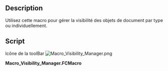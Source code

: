 <languages/>

<div class="mw-translate-fuzzy">
{{Macro/fr
|Name=Visibility_Manager
|Icon=Macro_Visibility_Manager.png
|Description=Utilisez-le pour gérer la visibilité des objets de document.<br/>Il existe 2 modes de fonctionnement: Afficher tout et Afficher les types.<br/>En mode Afficher les types (par défaut), vous ne voyez qu'une liste des types d'objets, par exemple Corps, Sketch, Pad, Extrude.<br/>Activer/désactiver l’un des types permet de définir la visibilité de tous les documents.
objets de ce type dans le document actif.<br/>En mode Afficher tout (appuyez sur la touche Maj tout en exécutant la macro), une case à cocher différente apparaît pour chaque objet de document, triés par ordre alphabétique.<br/>Vous pouvez activer ou désactiver l’affichage de chaque objet. visibilité individuelle.
|Author=TheMarkster
|Version=1.06
|Date=2020-06-18
|FCVersion=Tous
|Download=[https://www.freecadweb.org/wiki/images/c/c8/Macro_Visibility_Manager.png ToolBar Icon]
}}
</div>

==Description==

Utilisez cette macro pour gérer la visibilité des objets de document par type ou individuellement.

==Script== 

Icône de la toolBar
[[Image:Macro_Visibility_Manager.png]]

'''Macro_Visibility_Manager.FCMacro'''

{{MacroCode|code=
# -*- coding: utf-8 -*-
"""
***************************************************************************
*   Copyright (c) 2019 <TheMarkster>                                 *
*                                                                         *
*   This file is a supplement to the FreeCAD CAx development system.      *
*                                                                         *
*   This program is free software; you can redistribute it and/or modify  *
*   it under the terms of the GNU Lesser General Public License (LGPL)    *
*   as published by the Free Software Foundation; either version 2 of     *
*   the License, or (at your option) any later version.                   *
*                                                                         *
*   This software is distributed in the hope that it will be useful,      *
*   but WITHOUT ANY WARRANTY; without even the implied warranty of        *
*   MERCHANTABILITY or FITNESS FOR A PARTICULAR PURPOSE.  See the         *
*   GNU Library General Public License at http://www.gnu.org/licenses     *
*   for more details.                                                     *
*                                                                         *
*   For more information about the GNU Library General Public License     *
*   write to the Free Software Foundation, Inc., 59 Temple Place,         *
*   Suite 330, Boston, MA  02111-1307 USA                                 *
*                                                                         *
***************************************************************************
"""

"""
Visibility_Manager Macro

Use this to manage the visibility of document objects.

There are 2 modes of operation: Show All and Show Types.

In Show Types mode (the default) you only see a list of the types
of objects, e.g. Body, Sketch, Pad, Extrude.

Toggling one of the types off/on will set the visibility of all document
objects of that type in the active document.

In Show All mode (Press Shift key while executing the macro) you see 
a different checkbox for each and every document object, sorted
alphabetically.  You can toggle each object's visibility individually.

"""

__title__ = "Visibility_Manager"
__author__ = "TheMarkster"
__url__ = ""
__Wiki__ = "https://wiki.freecad.org/Macro_Visibility_Manager"
__date__ = "2020.06.18"
__version__ = 1.06

import FreeCAD
from PySide import QtCore, QtGui
import time

class Dlg(QtGui.QDialog):
    def __init__(self, bShowAll=False):
        QtGui.QDialog.__init__(self)
        self.types={} #dict of types
        self.showAll = bShowAll
        self.reload = False
        self.infoLabel = QtGui.QLabel()
        self.infoLabel.mousePressEvent = self.label_clicked
        if self.showAll:
            self.infoLabel.setText("Show All mode")
        else:
            self.infoLabel.setText("Show by Type mode")
        checkboxLayout = QtGui.QVBoxLayout()
        self.checkboxes = []
        widget = QtGui.QWidget() #will hold scroll area
        checkboxLayout = QtGui.QVBoxLayout()
        self.addCheckboxes(checkboxLayout)  
        widget.setLayout(checkboxLayout)

        #Scroll Area Properties
        scroll = QtGui.QScrollArea()
        scroll.setVerticalScrollBarPolicy(QtCore.Qt.ScrollBarAlwaysOn)
        scroll.setHorizontalScrollBarPolicy(QtCore.Qt.ScrollBarAlwaysOff)
        scroll.setWidgetResizable(True)
        scroll.setWidget(widget)
        vLayout = QtGui.QVBoxLayout()
        vLayout.addWidget(scroll)

        #buttons = QtGui.QDialogButtonBox(
        #    QtGui.QDialogButtonBox.Ok.__or__(QtGui.QDialogButtonBox.Cancel),
        #    QtCore.Qt.Horizontal, self)
        buttons = QtGui.QDialogButtonBox(QtGui.QDialogButtonBox.Ok, QtCore.Qt.Horizontal,self)
        buttons.addButton(QtGui.QDialogButtonBox.Cancel)
        mode_button = buttons.addButton('Switch Mode', QtGui.QDialogButtonBox.ActionRole)
        mode_button.clicked.connect(self.label_clicked)
        buttons.accepted.connect(self.accept)
        buttons.rejected.connect(self.reject)
        buttons.setCenterButtons(True)
        layout = QtGui.QVBoxLayout()
        layout.addWidget(self.infoLabel)
        layout.addLayout(vLayout)
        layout.addWidget(buttons)
        self.setLayout(layout)

    def label_clicked(self, event):
        self.reload = True
        self.close()
        QtGui.QApplication.processEvents()
        time.sleep(0.1)

    def addCheckboxes (self, cbLayout):
        objectList = FreeCAD.ActiveDocument.findObjects()
        objectList.sort(key=lambda x: x.Name, reverse=False)
        nameList = []
        for obj in objectList:
            if not self.nameInList(obj.Name, nameList):
                nameList.append(obj.Name)
                self.newType(obj.Name)

        all = QtGui.QCheckBox("All", self)
        all.setObjectName("all")
        all.toggled.connect(self.allToggled)
        cbLayout.addWidget(all)
        self.checkboxes = [all]
        for name in nameList:
            for nn in range(0,len(self.types[name])):
                objLabel = getattr(FreeCAD.ActiveDocument,self.types[name][nn]).Label
                objName = self.types[name][nn]
                if objLabel != objName and self.showAll:
                    ck = QtGui.QCheckBox(self.types[name][nn]+" ("+objLabel+")", self)
                else:
                    ck = QtGui.QCheckBox(objName,self)
                ck.setObjectName(objName)

                if getattr(FreeCAD.ActiveDocument,self.types[name][nn]).ViewObject.Visibility:
                    ck.setCheckState(QtCore.Qt.Checked)
                else:
                    ck.setCheckState(QtCore.Qt.Unchecked)
                if nn != 0 and not self.showAll:
                    ck.hide()
                cbLayout.addWidget(ck)
                self.checkboxes.append(ck)
    
    def addToTypes(self, typeName, name):
        self.types[typeName].append(name)

    def newType(self, typeName):
        self.types[typeName] = [typeName]
    
    def nameInList(self, name, nameList):
        """ check if name is in nameList
            e.g. name = "Extrude002"
            nameList = ["Extrude", "Extrude001", "Extrude002"...]
        """
        for nl in nameList:
            if nl in name and nl[:3] == name[:3]:
                self.addToTypes(nl,name)
                return True
        return False

    def allToggled(self):
        """all checkbox was toggled"""
        allState = self.checkboxes[0].checkState()
        for ii in range(1,len(self.checkboxes)):
            self.checkboxes[ii].setCheckState(allState)

    def accept(self):
        """user clicked Ok"""
        self.setWindowOpacity(0.85)
        self.infoLabel.setText("Working...")
        if self.showAll:
            for ii in range(1, len(self.checkboxes)):
                name = self.checkboxes[ii].objectName()
                state = self.checkboxes[ii].checkState()
            
                if state == QtCore.Qt.Checked:
                    obj = getattr(FreeCAD.ActiveDocument, name)
                    if not obj.ViewObject.Visibility:
                        obj.ViewObject.Visibility = True
                else:
                    obj = getattr(FreeCAD.ActiveDocument, name)
                    if obj.ViewObject.Visibility:
                        obj.ViewObject.Visibility = False
                QtGui.QApplication.processEvents()
                time.sleep(0.01)
        else: #show type mode
            for ii in range(1, len(self.checkboxes)):
                if not self.checkboxes[ii].isVisible():
                    continue
                name = self.checkboxes[ii].objectName()
                state = self.checkboxes[ii].checkState()
            
                if state == QtCore.Qt.Checked:
                    for n in self.types[name]:
                        obj = getattr(FreeCAD.ActiveDocument, n)
                        obj.ViewObject.Visibility = True
                else:
                    for n in self.types[name]:
                        obj = getattr(FreeCAD.ActiveDocument, n)
                        obj.ViewObject.Visibility = False
                QtGui.QApplication.processEvents()
                time.sleep(0.01)
        self.close()


showAll = False
modifiers = QtGui.QApplication.keyboardModifiers()
if modifiers == QtCore.Qt.ShiftModifier:
    showAll = True
if FreeCAD.ActiveDocument:
    dlg = Dlg(showAll)
    dlg.setWindowTitle("Visibility Manager v"+str(__version__))
    result = dlg.exec_()
    while dlg.reload:
        showAll = not dlg.showAll
        dlg = Dlg(showAll)
        dlg.setWindowTitle("Visibility Manager v"+str(__version__))
        result = dlg.exec_()
else:
    FreeCAD.Console.PrintWarning("Visibility Manager v"+str(__version__)+": no active document\n")
}}
